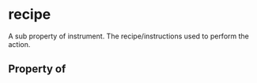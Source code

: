 # recipe

A sub property of instrument. The recipe/instructions used to perform the action.

## Property of



